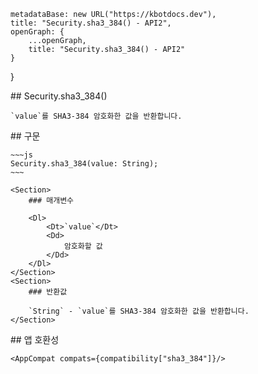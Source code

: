
    metadataBase: new URL("https://kbotdocs.dev"),
    title: "Security.sha3_384() - API2",
    openGraph: {
        ...openGraph,
        title: "Security.sha3_384() - API2"
    }
}

<Section>
    ## Security.sha3_384()

    `value`를 SHA3-384 암호화한 값을 반환합니다.
</Section>
<Section>
    ## 구문

    ~~~js
    Security.sha3_384(value: String);
    ~~~

    <Section>
        ### 매개변수

        <Dl>
            <Dt>`value`</Dt>
            <Dd>
                암호화할 값
            </Dd>
        </Dl>
    </Section>
    <Section>
        ### 반환값

        `String` - `value`를 SHA3-384 암호화한 값을 반환합니다.
    </Section>
</Section>
<Section>
    ## 앱 호환성

    <AppCompat compats={compatibility["sha3_384"]}/>
</Section>
